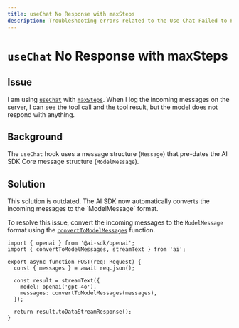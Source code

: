 ```yaml
---
title: useChat No Response with maxSteps
description: Troubleshooting errors related to the Use Chat Failed to Parse Stream error.
---
```


# `useChat` No Response with maxSteps

## Issue

I am using [`useChat`](/docs/reference/ai-sdk-ui/use-chat) with [`maxSteps`](/docs/reference/ai-sdk-ui/use-chat#max-steps).
When I log the incoming messages on the server, I can see the tool call and the tool result, but the model does not respond with anything.

## Background

The `useChat` hook uses a message structure (`Message`) that pre-dates the AI SDK Core message structure (`ModelMessage`).

## Solution

<Note title="warning">
  This solution is outdated. The AI SDK now automatically converts the incoming
  messages to the `ModelMessage` format.
</Note>

To resolve this issue, convert the incoming messages to the `ModelMessage` format using the [`convertToModelMessages`](/docs/reference/ai-sdk-ui/convert-to-core-messages) function.

```tsx highlight="9"
import { openai } from '@ai-sdk/openai';
import { convertToModelMessages, streamText } from 'ai';

export async function POST(req: Request) {
  const { messages } = await req.json();

  const result = streamText({
    model: openai('gpt-4o'),
    messages: convertToModelMessages(messages),
  });

  return result.toDataStreamResponse();
}
```
